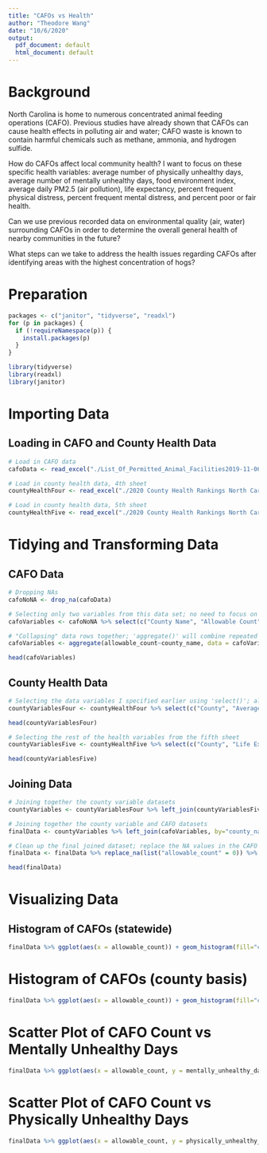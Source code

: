 ```yaml
---
title: "CAFOs vs Health"
author: "Theodore Wang"
date: "10/6/2020"
output:
  pdf_document: default
  html_document: default
---
```


# Background

North Carolina is home to numerous concentrated animal feeding operations (CAFO). Previous studies have already shown that CAFOs can cause health effects in polluting air and water; CAFO waste is known to contain harmful chemicals such as methane, ammonia, and hydrogen sulfide.

How do CAFOs affect local community health? I want to focus on these specific health variables: average number of physically unhealthy days, average number of mentally unhealthy days, food environment index, average daily PM2.5 (air pollution), life expectancy, percent frequent physical distress, percent frequent mental distress, and percent poor or fair health.

Can we use previous recorded data on environmental quality (air, water) surrounding CAFOs in order to determine the overall general health of nearby communities in the future?

What steps can we take to address the health issues regarding CAFOs after identifying areas with the highest concentration of hogs?

# Preparation
```r
packages <- c("janitor", "tidyverse", "readxl")
for (p in packages) {
  if (!requireNamespace(p)) {
    install.packages(p)
  }
}
```

```r
library(tidyverse)
library(readxl)
library(janitor)
```

# Importing Data

## Loading in CAFO and County Health Data
```r
# Load in CAFO data
cafoData <- read_excel("./List_Of_Permitted_Animal_Facilities2019-11-06.xls", sheet = 1, skip = 2)

# Load in county health data, 4th sheet
countyHealthFour <- read_excel("./2020 County Health Rankings North Carolina Data - v1_0.xlsx", sheet = 4, skip = 1)

# Load in county health data, 5th sheet
countyHealthFive <- read_excel("./2020 County Health Rankings North Carolina Data - v1_0.xlsx", sheet = 5, skip = 1)
```

# Tidying and Transforming Data

## CAFO Data
```r
# Dropping NAs
cafoNoNA <- drop_na(cafoData)

# Selecting only two variables from this data set; no need to focus on others
cafoVariables <- cafoNoNA %>% select(c("County Name", "Allowable Count")) %>% clean_names(case = "snake")

# "Collapsing" data rows together; 'aggregate()' will combine repeated rows together to create one sum of CAFO allowable count per county
cafoVariables <- aggregate(allowable_count~county_name, data = cafoVariables, FUN = sum)

head(cafoVariables)
```

## County Health Data
```r
# Selecting the data variables I specified earlier using 'select()'; also renaming certain data columns using 'rename()' and cleaning them with 'clean_names()'
countyVariablesFour <- countyHealthFour %>% select(c("County", "Average Number of Physically Unhealthy Days", "Average Number of Mentally Unhealthy Days", "Average Daily PM2.5", "Food Environment Index", "% Fair or Poor Health",)) %>% rename("Air Quality Score Rating" = "Average Daily PM2.5") %>% rename("County Name" = "County") %>% rename("Physically Unhealthy Days" = "Average Number of Physically Unhealthy Days") %>% rename("Mentally Unhealthy Days" = "Average Number of Mentally Unhealthy Days") %>% rename("Percent Poor Health" = "% Fair or Poor Health") %>% clean_names(case = "snake")

head(countyVariablesFour)

# Selecting the rest of the health variables from the fifth sheet
countyVariablesFive <- countyHealthFive %>% select(c("County", "Life Expectancy", "% Frequent Physical Distress", "% Frequent Mental Distress")) %>% rename("County Name" = "County") %>% rename("Percent Physical Distress" = "% Frequent Physical Distress") %>% rename("Percent Mental Distress" = "% Frequent Mental Distress") %>% clean_names(case = "snake")

head(countyVariablesFive)
```

## Joining Data
```r
# Joining together the county variable datasets
countyVariables <- countyVariablesFour %>% left_join(countyVariablesFive, by = c("county_name" = "county_name"))

# Joining together the county variable and CAFO datasets
finalData <- countyVariables %>% left_join(cafoVariables, by="county_name")

# Clean up the final joined dataset; replace the NA values in the CAFO data portion with 0 and drop rows without county names
finalData <- finalData %>% replace_na(list("allowable_count" = 0)) %>% drop_na("county_name")

head(finalData)
```

# Visualizing Data

## Histogram of CAFOs (statewide)
```r
finalData %>% ggplot(aes(x = allowable_count)) + geom_histogram(fill="cyan3") + labs(title = "Histogram of Allowable CAFO Counts") + theme_minimal()
```

# Histogram of CAFOs (county basis)
``` r
finalData %>% ggplot(aes(x = allowable_count)) + geom_histogram(fill="cyan3") + labs(title = "Histogram of Allowable CAFO Counts in all Counties") + theme_minimal() + facet_wrap(~county_name)
```

# Scatter Plot of CAFO Count vs Mentally Unhealthy Days
```r
finalData %>% ggplot(aes(x = allowable_count, y = mentally_unhealthy_days)) + geom_point(color = "darkorchid1", alpha = 0.35) + geom_smooth() + labs(title = "Mentally Unhealthy Days vs Allowable CAFO Count of All Counties") + theme_minimal() + theme(axis.text.y = element_text(size = 6))
```

# Scatter Plot of CAFO Count vs Physically Unhealthy Days
```r
finalData %>% ggplot(aes(x = allowable_count, y = physically_unhealthy_days)) + geom_point(color = "darkorchid1", alpha = 0.35) + geom_smooth() + labs(title = "Mentally Unhealthy Days vs Allowable CAFO Count of All Counties") + theme_minimal() + theme(axis.text.y = element_text(size = 6))
```
